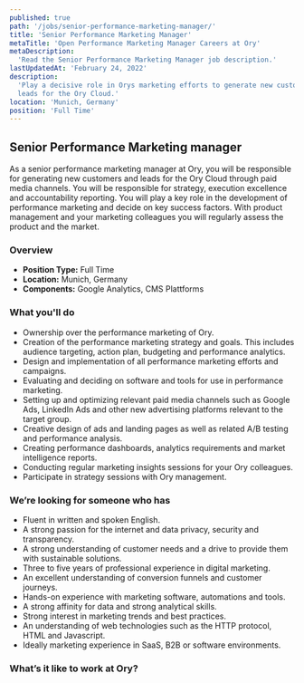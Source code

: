 ```yaml
---
published: true
path: '/jobs/senior-performance-marketing-manager/'
title: 'Senior Performance Marketing Manager'
metaTitle: 'Open Performance Marketing Manager Careers at Ory'
metaDescription:
  'Read the Senior Performance Marketing Manager job description.'
lastUpdatedAt: 'February 24, 2022'
description:
  'Play a decisive role in Orys marketing efforts to generate new customers and
  leads for the Ory Cloud.'
location: 'Munich, Germany'
position: 'Full Time'
---
```



## Senior Performance Marketing manager

<About />

As a senior performance marketing manager at Ory, you will be responsible for
generating new customers and leads for the Ory Cloud through paid media
channels. You will be responsible for strategy, execution excellence and
accountability reporting. You will play a key role in the development of
performance marketing and decide on key success factors. With product management
and your marketing colleagues you will regularly assess the product and the
market.

### Overview

- **Position Type:** Full Time
- **Location:** Munich, Germany
- **Components:** Google Analytics, CMS Plattforms

### What you'll do

- Ownership over the performance marketing of Ory.
- Creation of the performance marketing strategy and goals. This includes
  audience targeting, action plan, budgeting and performance analytics.
- Design and implementation of all performance marketing efforts and campaigns.
- Evaluating and deciding on software and tools for use in performance
  marketing.
- Setting up and optimizing relevant paid media channels such as Google Ads,
  LinkedIn Ads and other new advertising platforms relevant to the target group.
- Creative design of ads and landing pages as well as related A/B testing and
  performance analysis.
- Creating performance dashboards, analytics requirements and market
  intelligence reports.
- Conducting regular marketing insights sessions for your Ory colleagues.
- Participate in strategy sessions with Ory management.

### We’re looking for someone who has

- Fluent in written and spoken English.
- A strong passion for the internet and data privacy, security and transparency.
- A strong understanding of customer needs and a drive to provide them with
  sustainable solutions.
- Three to five years of professional experience in digital marketing.
- An excellent understanding of conversion funnels and customer journeys.
- Hands-on experience with marketing software, automations and tools.
- A strong affinity for data and strong analytical skills.
- Strong interest in marketing trends and best practices.
- An understanding of web technologies such as the HTTP protocol, HTML and
  Javascript.
- Ideally marketing experience in SaaS, B2B or software environments.

### What’s it like to work at Ory?

<WorkAtOry />
